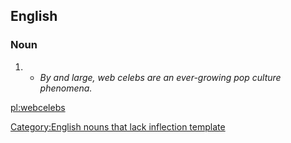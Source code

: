 ==English==

===Noun===
{{infl|en|noun}}[[Category:English nouns that lack inflection template]]

# {{plural of|web celeb}}
#* ''By and large, web celebs are an ever-growing pop culture phenomena.''

[[pl:webcelebs]]